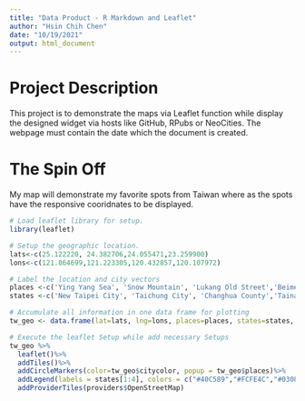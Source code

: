 ```yaml
---
title: "Data Product - R Markdown and Leaflet"
author: "Hsin Chih Chen"
date: "10/19/2021"
output: html_document
---
```


# Project Description
This project is to demonstrate the maps via Leaflet function while display the designed widget via hosts like GitHub, RPubs or NeoCities. The webpage must contain the date which the document is created.

# The Spin Off
My map will demonstrate my favorite spots from Taiwan where as the spots have the responsive cooridnates to be displayed. 

```R
# Load leaflet library for setup.
library(leaflet)

# Setup the geographic location.
lats<-c(25.122220, 24.382706,24.055471,23.259900)
lons<-c(121.864699,121.223305,120.432857,120.107972)

# Label the location and city vectors
places <-c('Ying Yang Sea', 'Snow Mountain', 'Lukang Old Street','Beimen Salt Field')
states <-c('New Taipei City', 'Taichung City', 'Changhua County','Tainan City')

# Accumulate all information in one data frame for plotting
tw_geo <- data.frame(lat=lats, lng=lons, places=places, states=states, citycolor=c("#40C589","#FCFE4C","#03088E","#ED0F68") )
```

```R
# Execute the leaflet Setup while add necessary Setups 
tw_geo %>% 
  leaflet()%>%
  addTiles()%>%
  addCircleMarkers(color=tw_geo$citycolor, popup = tw_geo$places)%>% 
  addLegend(labels = states[1:4], colors = c("#40C589","#FCFE4C","#03088E","#ED0F68")) %>%
  addProviderTiles(providers$OpenStreetMap)
```
